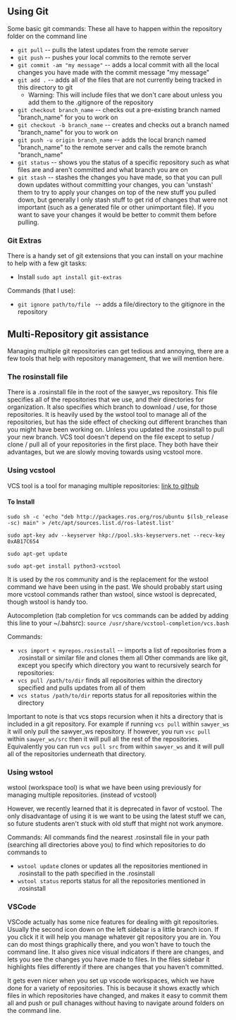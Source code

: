 ## Using Git

Some basic git commands:
These all have to happen within the repository folder on the command line
* `git pull` -- pulls the latest updates from the remote server
* `git push` -- pushes your local commits to the remote server
* `git commit -am "my message"` -- adds a local commit with all the local changes you have made with the commit message "my message"
* `git add .` -- adds all of the files that are not currently being tracked in this directory to git
  * Warning: This will include files that we don't care about unless you add them to the .gitignore of the repository
* `git checkout branch_name` -- checks out a pre-existing branch named "branch_name" for you to work on
* `git checkout -b branch_name` -- creates and checks out a branch named "branch_name" for you to work on
* `git push -u origin branch_name` -- adds the local branch named "branch_name" to the remote server and calls the remote branch "branch_name"
* `git status` -- shows you the status of a specific repository such as what files are and aren't committed and what branch you are on
* `git stash` -- stashes the changes you have made, so that you can pull down updates without committing your changes, you can 'unstash' them to try to apply your changes on top of the new stuff you pulled down, but generally I only stash stuff to get rid of changes that were not important (such as a generated file or other unimportant file). If you want to save your changes it would be better to commit them before pulling.

### Git Extras
There is a handy set of git extensions that you can install on your machine to help with a few git tasks:
* Install `sudo apt install git-extras`

Commands (that I use):
* `git ignore path/to/file ` -- adds a file/directory to the gitignore in the repository

## Multi-Repository git assistance
Managing multiple git repositories can get tedious and annoying, there are a few tools that help with repository management, that we will mention here.

### The rosinstall file

There is a .rosinstall file in the root of the sawyer_ws repository. This file specifies all of the repositories that we use, and their directories for organization. It also specifies which branch to download / use, for those repositories. It is heavily used by the wstool tool to manage all of the repositories, but has the side effect of checking out different branches than you might have been working on. Unless you updated the .rosinstall to pull your new branch. VCS tool doesn't depend on the file except to setup / clone / pull all of your repositories in the first place. They both have their advantages, but we are slowly moving towards using vcstool more.

### Using vcstool
VCS tool is a tool for managing multiple repositories: [link to github](https://github.com/dirk-thomas/vcstool)

#### To Install

`sudo sh -c 'echo "deb http://packages.ros.org/ros/ubuntu $(lsb_release -sc) main" > /etc/apt/sources.list.d/ros-latest.list'`

`sudo apt-key adv --keyserver hkp://pool.sks-keyservers.net --recv-key 0xAB17C654`

`sudo apt-get update`

`sudo apt-get install python3-vcstool`


It is used by the ros community and is the replacement for the wstool command we have been using in the past.
We should probably start using more vcstool commands rather than wstool, since wstool is deprecated, though wstool is handy too.

Autocompletion (tab completion for vcs commands can be added by adding this line to your ~/.bahsrc):
`source /usr/share/vcstool-completion/vcs.bash`

Commands:
* `vcs import < myrepos.rosinstall` -- imports a list of repositories from a .rosinstall or similar file and clones them all
Other commands are like git, except you specify which directory you want to recursively search for repositories:
* `vcs pull /path/to/dir` finds all repositories within the directory specified and pulls updates from all of them
* `vcs status /path/to/dir` reports status for all repositories within the directory

Important to note is that vcs stops recursion when it hits a directory that is included in a git repository.
For example if running `vcs pull` within `sawyer_ws` it will only pull the sawyer_ws repository. If however, you
run `vsc pull` within `sawyer_ws/src` then it will pull all the rest of the repositories. 
Equivalently you can run `vcs pull src` from within `sawyer_ws` and it will pull all of the repositories underneath that directory.

### Using wstool
wstool (workspace tool) is what we have been using previously for managing multiple repositories. (instead of vcstool)

However, we recently learned that it is deprecated in favor of vcstool.
The only disadvantage of using it is we want to be using the latest stuff we can, so future students aren't stuck with old stuff that might not work anymore.

Commands:
All commands find the nearest .rosinstall file in your path (searching all directories above you) to find which repositories to do commands to
* `wstool update` clones or updates all the repositories mentioned in .rosinstall to the path specified in the .rosinstall
* `wstool status` reports status for all the repositories mentioned in .rosinstall

### VSCode
VSCode actually has some nice features for dealing with git repositories.
Usually the second icon down on the left sidebar is a little branch icon. If you click it it will help you manage whatever git repository you are in. You can do most things graphically there, and you won't have to touch the command line. It also gives nice visual indicators if there are changes, and lets you see the changes you have made to files. In the files sidebar it highlights files differently if there are changes that you haven't committed. 

It gets even nicer when you set up vscode workspaces, which we have done for a variety of repositories. This is because it shows exactly which files in which repositories have changed, and makes it easy to commit them all and push or pull chanages without having to navigate around folders on the command line.